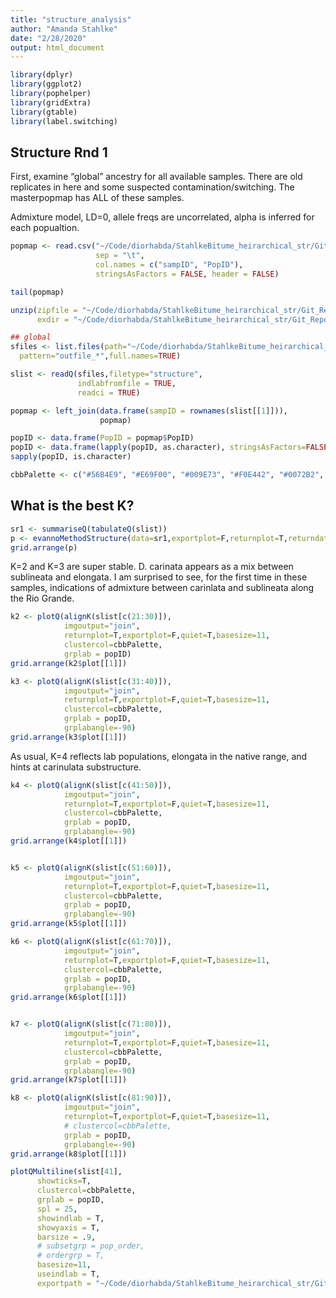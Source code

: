 ```yaml
---
title: "structure_analysis"
author: "Amanda Stahlke"
date: "2/28/2020"
output: html_document
---
```


```r
library(dplyr)
library(ggplot2)
library(pophelper)
library(gridExtra)
library(gtable)
library(label.switching)
```

## Structure Rnd 1

First, examine "global" ancestry for all available samples. There are old replicates in here and some suspected contamination/switching. The masterpopmap has ALL of these samples. 

Admixture model, LD=0, allele freqs are uncorrelated, alpha is inferred for each popualtion.

```r
popmap <- read.csv("~/Code/diorhabda/StahlkeBitume_heirarchical_str/Git_Repo/masterpopmap.tsv", 
                   sep = "\t",  
                   col.names = c("sampID", "PopID"),
                   stringsAsFactors = FALSE, header = FALSE)

tail(popmap)

unzip(zipfile = "~/Code/diorhabda/StahlkeBitume_heirarchical_str/Git_Repo/structure_analysis/Results_f.zip",
      exdir = "~/Code/diorhabda/StahlkeBitume_heirarchical_str/Git_Repo/structure_analysis/Results_f")

## global
sfiles <- list.files(path="~/Code/diorhabda/StahlkeBitume_heirarchical_str/Git_Repo/structure_analysis/Results_f/", 
  pattern="outfile_*",full.names=TRUE)

slist <- readQ(sfiles,filetype="structure", 
               indlabfromfile = TRUE, 
               readci = TRUE)

popmap <- left_join(data.frame(sampID = rownames(slist[[1]])), 
                    popmap)

popID <- data.frame(PopID = popmap$PopID)
popID <- data.frame(lapply(popID, as.character), stringsAsFactors=FALSE)
sapply(popID, is.character)

cbbPalette <- c("#56B4E9", "#E69F00", "#009E73", "#F0E442", "#0072B2", "#D55E00", "#CC79A7")
```

## What is the best K?

```r
sr1 <- summariseQ(tabulateQ(slist))
p <- evannoMethodStructure(data=sr1,exportplot=F,returnplot=T,returndata=F,basesize=12,linesize=0.7)
grid.arrange(p)
```

K=2 and K=3 are super stable. D. carinata appears as a mix between sublineata and elongata. I am surprised to see, for the first time in these samples, indications of admixture between carinlata and sublineata along the Rio Grande. 

```r
k2 <- plotQ(alignK(slist[c(21:30)]),
            imgoutput="join",
            returnplot=T,exportplot=F,quiet=T,basesize=11,
            clustercol=cbbPalette,
            grplab = popID) 
grid.arrange(k2$plot[[1]])

k3 <- plotQ(alignK(slist[c(31:40)]),
            imgoutput="join",
            returnplot=T,exportplot=F,quiet=T,basesize=11,
            clustercol=cbbPalette,
            grplab = popID,
            grplabangle=-90)
grid.arrange(k3$plot[[1]])
```

As usual, K=4 reflects lab populations, elongata in the native range, and hints at carinulata substructure. 

```r

k4 <- plotQ(alignK(slist[c(41:50)]),
            imgoutput="join",
            returnplot=T,exportplot=F,quiet=T,basesize=11,
            clustercol=cbbPalette,
            grplab = popID,
            grplabangle=-90)
grid.arrange(k4$plot[[1]])


k5 <- plotQ(alignK(slist[c(51:60)]),
            imgoutput="join",
            returnplot=T,exportplot=F,quiet=T,basesize=11,
            clustercol=cbbPalette,
            grplab = popID,
            grplabangle=-90)
grid.arrange(k5$plot[[1]])

k6 <- plotQ(alignK(slist[c(61:70)]),
            imgoutput="join",
            returnplot=T,exportplot=F,quiet=T,basesize=11,
            clustercol=cbbPalette,
            grplab = popID,
            grplabangle=-90)
grid.arrange(k6$plot[[1]])


k7 <- plotQ(alignK(slist[c(71:80)]),
            imgoutput="join",
            returnplot=T,exportplot=F,quiet=T,basesize=11,
            clustercol=cbbPalette,
            grplab = popID,
            grplabangle=-90)
grid.arrange(k7$plot[[1]])

k8 <- plotQ(alignK(slist[c(81:90)]),
            imgoutput="join",
            returnplot=T,exportplot=F,quiet=T,basesize=11,
            # clustercol=cbbPalette,
            grplab = popID,
            grplabangle=-90)
grid.arrange(k8$plot[[1]])

```

```r
plotQMultiline(slist[41],
      showticks=T,
      clustercol=cbbPalette,
      grplab = popID,
      spl = 25,
      showindlab = T,
      showyaxis = T,
      barsize = .9,
      # subsetgrp = pop_order,
      # ordergrp = T,
      basesize=11, 
      useindlab = T,
      exportpath = "~/Code/diorhabda/StahlkeBitume_heirarchical_str/Git_Repo/structure_analysis/")

```



